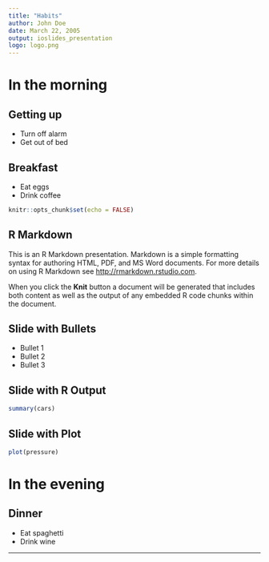 ```yaml
---
title: "Habits"
author: John Doe
date: March 22, 2005
output: ioslides_presentation
logo: logo.png
---
```


# In the morning

## Getting up

- Turn off alarm
- Get out of bed

## Breakfast

- Eat eggs
- Drink coffee
```r
knitr::opts_chunk$set(echo = FALSE)
```

## R Markdown

This is an R Markdown presentation. Markdown is a simple formatting syntax for authoring HTML, PDF, and MS Word documents. For more details on using R Markdown see <http://rmarkdown.rstudio.com>.

When you click the **Knit** button a document will be generated that includes both content as well as the output of any embedded R code chunks within the document.

## Slide with Bullets

- Bullet 1
- Bullet 2
- Bullet 3

## Slide with R Output

```r
summary(cars)
```

## Slide with Plot

```r
plot(pressure)
```

# In the evening

## Dinner

- Eat spaghetti
- Drink wine

----------
